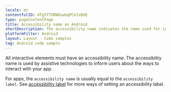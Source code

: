 ```yaml
---
locale: en
contentfulID: 4TgSTTURWOvwGqPCUJsBOQ
type: pageContentPage
title: Accessibility name on Android
shortDescription: The accessibility name indicates the name used for interface elements by assistive technologies.
platformFilter: Android
layout: Layout - Code samples
tag: Android code sample
---
```


All interactive elements must have an accessibility name. The accessibility name is used by assistive technologies to inform users about the ways to interact with your app.

For apps, the `accessibility name` is usually equal to the `accessibility label`. See [accessibility label](https://github.com/appt-org/accessibility-code-examples/blob/main/accessibility-label.md) for more ways of setting an accessibility label.

<CodeSample id="accessibility-name" locale="en" platform="android"/>